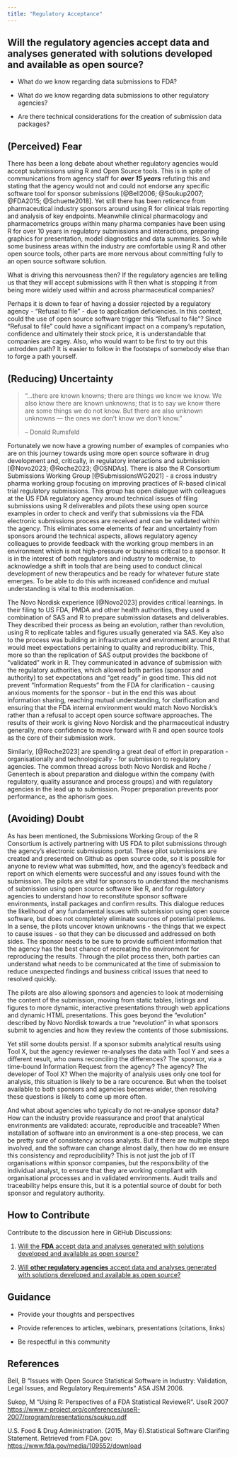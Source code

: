 ```yaml
---
title: "Regulatory Acceptance"
---
```


## Will the regulatory agencies accept data and analyses generated with solutions developed and available as open source?

-   What do we know regarding data submissions to FDA?

-   What do we know regarding data submissions to other regulatory agencies?

-   Are there technical considerations for the creation of submission data packages?

## (Perceived) Fear

There has been a long debate about whether regulatory agencies would accept submissions using R and Open Source tools. This is in spite of communications from agency staff for ***over 15 years*** refuting this and stating that the agency would not and could not endorse any specific software tool for sponsor submissions [@Bell2006; @Soukup2007; @FDA2015; @Schuette2018]. Yet still there has been reticence from pharmaceutical industry sponsors around using R for clinical trials reporting and analysis of key endpoints. Meanwhile clinical pharmacology and pharmacometrics groups within many pharma companies have been using R for over 10 years in regulatory submissions and interactions, preparing graphics for presentation, model diagnostics and data summaries. So while some business areas within the industry are comfortable using R and other open source tools, other parts are more nervous about committing fully to an open source software solution.

What is driving this nervousness then? If the regulatory agencies are telling us that they will accept submissions with R then what is stopping it from being more widely used within and across pharmaceutical companies?

Perhaps it is down to fear of having a dossier rejected by a regulatory agency - "Refusal to file" - due to application deficiencies. In this context, could the use of open source software trigger this "Refusal to file"? Since "Refusal to file" could have a significant impact on a company's reputation, confidence and ultimately their stock price, it is understandable that companies are cagey. Also, who would want to be first to try out this untrodden path? It is easier to follow in the footsteps of somebody else than to forge a path yourself.

## (Reducing) Uncertainty

> "...there are known knowns; there are things we know we know. We also know there are known unknowns; that is to say we know there are some things we do not know. But there are also unknown unknowns --- the ones we don't know we don't know."
>
> -- Donald Rumsfeld

Fortunately we now have a growing number of examples of companies who are on this journey towards using more open source software in drug development and, critically, in regulatory interactions and submission [@Novo2023; @Roche2023; @OSNDAs]. There is also the R Consortium Submissions Working Group [@SubmissionsWG2021] - a cross industry pharma working group focusing on improving practices of R-based clinical trial regulatory submissions. This group has open dialogue with colleagues at the US FDA regulatory agency around technical issues of filing submissions using R deliverables and pilots these using open source examples in order to check and verify that submissions via the FDA electronic submissions process are received and can be validated within the agency. This eliminates some elements of fear and uncertainty from sponsors around the technical aspects, allows regulatory agency colleagues to provide feedback with the working group members in an environment which is not high-pressure or business critical to a sponsor. It is in the interest of both regulators and industry to modernise, to acknowledge a shift in tools that are being used to conduct clinical development of new therapeutics and be ready for whatever future state emerges. To be able to do this with increased confidence and mutual understanding is vital to this modernisation.

The Novo Nordisk experience [@Novo2023] provides critical learnings. In their filing to US FDA, PMDA and other health authorities, they used a combination of SAS and R to prepare submission datasets and deliverables. They described their process as being an evolution, rather than revolution, using R to replicate tables and figures usually generated via SAS. Key also to the process was building an infrastructure and environment around R that would meet expectations pertaining to quality and reproducibility. This, more so than the replication of SAS output provides the backbone of "validated" work in R. They communicated in advance of submission with the regulatory authorities, which allowed both parties (sponsor and authority) to set expectations and "get ready" in good time. This did not prevent "Information Requests" from the FDA for clarification - causing anxious moments for the sponsor - but in the end this was about information sharing, reaching mutual understanding, for clarification and ensuring that the FDA internal environment would match Novo Nordisk's rather than a refusal to accept open source software approaches. The results of their work is giving Novo Nordisk and the pharmaceutical industry generally, more confidence to move forward with R and open source tools as the core of their submission work.

Similarly, [@Roche2023] are spending a great deal of effort in preparation - organisationally and technologically - for submission to regulatory agencies. The common thread across both Novo Nordisk and Roche / Genentech is about preparation and dialogue within the company (with regulatory, quality assurance and process groups) and with regulatory agencies in the lead up to submission. Proper preparation prevents poor performance, as the aphorism goes.

## (Avoiding) Doubt

As has been mentioned, the Submissions Working Group of the R Consortium is actively partnering with US FDA to pilot submissions through the agency's electronic submissions portal. These pilot submissions are created and presented on Github as open source code, so it is possible for anyone to review what was submitted, how, and the agency's feedback and report on which elements were successful and any issues found with the submission. The pilots are vital for sponsors to understand the mechanisms of submission using open source software like R, and for regulatory agencies to understand how to reconstitute sponsor software environments, install packages and confirm results. This dialogue reduces the likelihood of any fundamental issues with submission using open source software, but does not completely eliminate sources of potential problems. In a sense, the pilots uncover known unknowns - the things that we expect to cause issues - so that they can be discussed and addressed on both sides. The sponsor needs to be sure to provide sufficient information that the agency has the best chance of recreating the environment for reproducing the results. Through the pilot process then, both parties can understand what needs to be communicated at the time of submission to reduce unexpected findings and business critical issues that need to resolved quickly.

The pilots are also allowing sponsors and agencies to look at modernising the content of the submission, moving from static tables, listings and figures to more dynamic, interactive presentations through web applications and dynamic HTML presentations. This goes beyond the "evolution" described by Novo Nordisk towards a true "revolution" in what sponsors submit to agencies and how they review the contents of those submissions.

Yet still some doubts persist. If a sponsor submits analytical results using Tool X, but the agency reviewer re-analyses the data with Tool Y and sees a different result, who owns reconciling the differences? The sponsor, via a time-bound Information Request from the agency? The agency? The developer of Tool X? When the majority of analysis uses only one tool for analysis, this situation is likely to be a rare occurence. But when the toolset available to both sponsors and agencies becomes wider, then resolving these questions is likely to come up more often.

And what about agencies who typically do not re-analyse sponsor data? How can the industry provide reassurance and proof that analytical environments are validated: accurate, reproducible and traceable? When installation of software into an environment is a one-step process, we can be pretty sure of consistency across analysts. But if there are multiple steps involved, and the software can change almost daily, then how do we ensure this consistency and reproducibility? This is not just the job of IT organisations within sponsor companies, but the responsibility of the individual analyst, to ensure that they are working compliant with organisational processes and in validated environments. Audit trails and traceability helps ensure this, but it is a potential source of doubt for both sponsor and regulatory authority.

## How to Contribute

Contribute to the discussion here in GitHub Discussions:

1.  [Will the **FDA** accept data and analyses generated with solutions developed and available as open source?](https://github.com/phuse-org/OSTCDA/discussions/6){target="_blank"}

2.  [Will **other regulatory agencies** accept data and analyses generated with solutions developed and available as open source?](https://github.com/phuse-org/OSTCDA/discussions/7){target="_blank"}

## Guidance

-   Provide your thoughts and perspectives

-   Provide references to articles, webinars, presentations (citations, links)

-   Be respectful in this community

## References

Bell, B "Issues with Open Source Statistical Software in Industry: Validation, Legal Issues, and Regulatory Requirements" ASA JSM 2006.

Sukop, M "Using R: Perspectives of a FDA Statistical RevieweR". UseR 2007 <https://www.r-project.org/conferences/useR-2007/program/presentations/soukup.pdf>

U.S. Food & Drug Administration. (2015, May 6).Statistical Software Clarifing Statement. Retrieved from FDA.gov: <https://www.fda.gov/media/109552/download>
